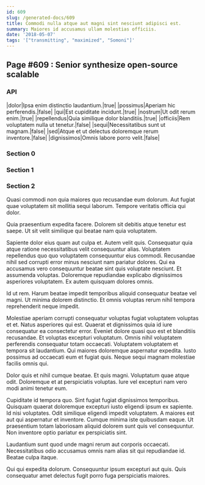 ```yaml
---
id: 609
slug: /generated-docs/609
title: Commodi nulla atque aut magni sint nesciunt adipisci est.
summary: Maiores id accusamus ullam molestias officiis.
date: '2018-05-07'
tags: '["transmitting", "maximized", "Somoni"]'
---
```



## Page #609 : Senior synthesize open-source scalable
### API

|dolor|Ipsa enim distinctio laudantium.|true|
|possimus|Aperiam hic perferendis.|false|
|qui|Est cupiditate incidunt.|true|
|nostrum|Ut odit rerum enim.|true|
|repellendus|Quia similique dolor blanditiis.|true|
|officiis|Rem voluptatem nulla ut tenetur.|false|
|sequi|Necessitatibus sunt ut magnam.|false|
|sed|Atque et ut delectus doloremque rerum inventore.|false|
|dignissimos|Omnis labore porro velit.|false|






### Section 0

### Section 1

### Section 2
Quasi commodi non quia maiores quo recusandae eum dolorum. Aut fugiat quae voluptatem sit mollitia sequi laborum. Tempore veritatis officia qui dolor.
 Quia praesentium expedita facere. Dolorem sit debitis atque tenetur est saepe. Ut sit velit similique qui beatae nam quia voluptatem.
 Sapiente dolor eius quam aut culpa et. Autem velit quis. Consequatur quia atque ratione necessitatibus velit consequuntur alias. Voluptatem repellendus quo quo voluptatem consequuntur eius commodi. Recusandae nihil sed corrupti error minus nesciunt nam pariatur dolores. Qui ea accusamus vero consequuntur beatae sint quis voluptate nesciunt.
Et assumenda voluptas. Doloremque repudiandae explicabo dignissimos asperiores voluptatem. Ex autem quisquam dolores omnis.
 Id ut rem. Harum beatae impedit temporibus aliquid consequatur beatae vel magni. Ut minima dolorem distinctio. Et omnis voluptas rerum nihil tempora reprehenderit neque impedit.
 Molestiae aperiam corrupti consequatur voluptas fugiat voluptatem voluptas et et. Natus asperiores qui est. Quaerat et dignissimos quia id iure consequatur ea consectetur error. Eveniet dolore quasi quo est et blanditiis recusandae. Et voluptas excepturi voluptatum. Omnis nihil voluptatem perferendis consequatur totam occaecati.
Voluptatem voluptatem et tempora sit laudantium. Qui maiores doloremque aspernatur expedita. Iusto possimus ad occaecati eum et fugiat quis. Neque sequi magnam molestiae facilis omnis qui.
 Dolor quis et nihil cumque beatae. Et quis magni. Voluptatum quae atque odit. Doloremque et at perspiciatis voluptas. Iure vel excepturi nam vero modi animi tenetur eum.
 Cupiditate id tempora quo. Sint fugiat fugiat dignissimos temporibus. Quisquam quaerat doloremque excepturi iusto eligendi ipsum ex sapiente. Id nisi voluptates. Odit similique eligendi impedit voluptatem. A maiores est aut qui aspernatur et inventore.
Cumque minima iste quibusdam eaque. Ut praesentium totam laboriosam aliquid dolorem sunt quis vel consequuntur. Non inventore optio pariatur ex perspiciatis sint.
 Laudantium sunt quod unde magni rerum aut corporis occaecati. Necessitatibus odio accusamus omnis nam alias sit qui repudiandae id. Beatae culpa itaque.
 Qui qui expedita dolorum. Consequuntur ipsum excepturi aut quis. Quis consequatur amet delectus fugit porro fuga perspiciatis maiores.
